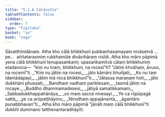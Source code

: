 ```yaml
---
title: "5.1.6 Cālāsutta"
tableOfContents: false
sidebar:
  order: 7
type: "tipitaka"
basket: "su"
book: "saga"
---
```



<DynamicBreadcrumb />

<Division number="167" book="saga">

<Paragraph number="972" book="saga">
Sāvatthinidānaṃ. Atha kho cālā bhikkhunī pubbaṇhasamayaṃ nivāsetvā …pe…  aññatarasmiṃ rukkhamūle divāvihāraṃ nisīdi. Atha kho māro pāpimā yena cālā bhikkhunī tenupasaṅkami; upasaṅkamitvā cālaṃ bhikkhuniṃ etadavoca—  “kiṃ nu tvaṃ, bhikkhuni, na rocesī”ti? “Jātiṃ khvāhaṃ, āvuso, na rocemī”ti.
</Paragraph>

<Paragraph number="973" type="verses" book="saga">
_“Kiṃ nu jātiṃ na rocesi,_  
_jāto kāmāni bhuñjati;_  
_Ko nu taṃ idamādapayi,_  
_jātiṃ mā roca bhikkhunī”ti._  

</Paragraph>

<Paragraph number="974" type="verses" book="saga">
_“Jātassa maraṇaṃ hoti,_  
_jāto dukkhāni phussati;_  
_Bandhaṃ vadhaṃ pariklesaṃ,_  
_tasmā jātiṃ na rocaye._  

</Paragraph>

<Paragraph number="975" type="verses" book="saga">
_Buddho dhammamadesesi,_  
_jātiyā samatikkamaṃ;_  
_Sabbadukkhappahānāya,_  
_so maṃ sacce nivesayi._  

</Paragraph>

<Paragraph number="976" type="verses" book="saga">
_Ye ca rūpūpagā sattā,_  
_ye ca arūpaṭṭhāyino;_  
_Nirodhaṃ appajānantā,_  
_āgantāro punabbhavan”ti._  

</Paragraph>

<Paragraph number="977" book="saga">
Atha kho māro pāpimā “jānāti maṃ cālā bhikkhunī”ti dukkhī dummano tatthevantaradhāyīti.
</Paragraph>
</Division>